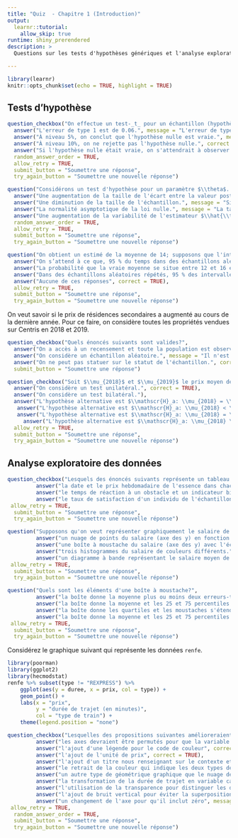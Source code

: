 ```yaml
---
title: "Quiz  - Chapitre 1 (Introduction)"
output:
  learnr::tutorial:
    allow_skip: true
runtime: shiny_prerendered
description: >
  Questions sur les tests d'hypothèses génériques et l'analyse exploratoire graphique de données.

---
```


```r
library(learnr)
knitr::opts_chunk$set(echo = TRUE, highlight = TRUE)
```

## Tests d'hypothèse


```r
question_checkbox("On effectue un test-_t_ pour un échantillon (hypothèse unilatérale) et on obtient une valeur-_p_ de 0.06. Quel énoncé est correct?",
  answer("L'erreur de type 1 est de 0.06.", message = "L'erreur de type 1 est égale au niveau si la loi nulle est correctement spécifiée."),
  answer("À niveau 5%, on conclut que l'hypothèse nulle est vraie.", message = "On ne conclut jamais en faveur de l'hypothèse: la valeur-p est la probabilité conditionnelle sous l'hypothèse nulle d'obtenir un résultat. L'alternative peut être tout aussi probable, mais le manque de puissance nous empêche de rejeter la valeur observée."),
  answer("À niveau 10%, on ne rejette pas l'hypothèse nulle.", correct = FALSE, message = "On rejette l'hypothèse nulle si la valeur-_p_ est inférieure au niveau du test."),
  answer("Si l'hypothèse nulle était vraie, on s'attendrait à observer un résultat aussi extrême 6% du temps.", correct = TRUE),
  random_answer_order = TRUE,
  allow_retry = TRUE,
  submit_button = "Soumettre une réponse",
  try_again_button = "Soumettre une nouvelle réponse")

```


```r
question("Considérons un test d'hypothèse pour un paramètre $\\theta$. Quels facteurs mènent à une augmentation de la puissance d'un test de Wald?",
  answer("Une augmentation de la taille de l'écart entre la valeur postulée du paramètre $\\theta_0$ et la vraie valeur.", correct = TRUE),
  answer("Une diminution de la taille de l'échantillon.", message = "Si la taille de l'échantillon diminue, on a moins d'information pour détecter une différence."),
  answer("La normalité asymptotique de la loi nulle.", message = "La taille de l'échantillon influe sur la loi nulle, mais cela n'a aucun impact sur la puissance."),
  answer("Une augmentation de la variabilité de l'estimateur $\\hat{\\theta}$.", message = "Plus l'estimateur est variable, moins l'observation est précise: on rejette l'hypothèse nulle moins souvent."),
  random_answer_order = TRUE,
  allow_retry = TRUE,
  submit_button = "Soumettre une réponse",
  try_again_button = "Soumettre une nouvelle réponse")
```

```r
question("On obtient un estimé de la moyenne de 14; supposons que l'intervalle de confiance associé de niveau 95% est [12,16]. Laquelle des interprétations suivantes de l'intervalle de confiance est correcte?",
  answer("On s’attend à ce que, 95 % du temps dans des échantillons aléatoires répétés, la vraie moyenne se situe entre 12 et 16.", message = "Les bornes de l'intervalle de confiance sont aléatoires."),
  answer("La probabilité que la vraie moyenne se situe entre 12 et 16 est de 95%.", message = "L'intervalle contient (ou pas) la vraie moyenne; cette définition vaut pour un intervalle de crédibilité."),
  answer("Dans des échantillons aléatoires répétés, 95 % des intervalles de confiance contiennent la valeur de la moyenne, soit 14.", message = "La vraie moyenne est inconnue!"),
  answer("Aucune de ces réponses", correct = TRUE),
  allow_retry = TRUE,
  submit_button = "Soumettre une réponse",
  try_again_button = "Soumettre une nouvelle réponse")
```



On veut savoir si le prix de résidences secondaires a augmenté au cours de la dernière année. Pour ce faire, on considère toutes les propriétés vendues sur Centris en 2018 et 2019.


```r
question_checkbox("Quels énoncés suivants sont valides?",
  answer("On a accès à un recensement et toute la population est observée: il suffit de comparer les moyennes empiriques des prix.", message = "La population d'intérêt inclut des maisons qui ne sont pas sur le site de Centris. "),
  answer("On considère un échantillon aléatoire.", message = "Il n'est pas clair que l'échantillon est aléatoire, parce qu'on a un seul vendeur (les maisons les plus chères sont typiquement vendues par des courtiers indépendants.)"),
  answer("On ne peut pas statuer sur le statut de l'échantillon.", correct = TRUE),
  submit_button = "Soumettre une réponse")
```


```r
question_checkbox("Soit $\\mu_{2018}$ et $\\mu_{2019}$ le prix moyen de vente des maisons en 2018 et 2019, respectivement. Quels énoncés suivants sont valides?",
  answer("On considère un test unilatéral.", correct = TRUE),
  answer("On considère un test bilatéral."),
  answer("L'hypothèse alternative est $\\mathscr{H}_a: \\mu_{2018} = \\mu_{2019}$ et l'hypothèse nulle $\\mathscr{H}_0: \\mu_{2018} > \\mu_{2019}$", message = "Les hypothèses sont inversées: on se fait l'avocat du diable et l'hypothèse nulle est toujours ponctuelle."),
   answer("L'hypothèse alternative est $\\mathscr{H}_a: \\mu_{2018} < \\mu_{2019}$ et l'hypothèse nulle $\\mathscr{H}_0: \\mu_{2018} \\geq \\mu_{2019}$", correct = TRUE),
   answer("L'hypothèse alternative est $\\mathscr{H}_a: \\mu_{2018} = \\mu_{2019}$ et l'hypothèse nulle $\\mathscr{H}_0: \\mu_{2018} \\neq \\mu_{2019}$"),
     answer("L'hypothèse alternative est $\\mathscr{H}_a: \\mu_{2018} \\neq \\mu_{2019}$ et l'hypothèse nulle $\\mathscr{H}_0: \\mu_{2018} = \\mu_{2019}$"),
  allow_retry = TRUE,
  submit_button = "Soumettre une réponse",
  try_again_button = "Soumettre une nouvelle réponse")
```


## Analyse exploratoire des données

```r
question_checkbox("Lesquels des énoncés suivants représente un tableau de données en format long si chaque ligne du tableau contient ",
         answer("la date et le prix hebdomadaire de l'essence dans chacune des 17 régions du Québec (18 colonnes)", message = "Région est une variable catégorielle."),
         answer("le temps de réaction à un obstacle et un indicateur binaire indiquant la mise en situation (texter ou converser au cellulaire)", correct = TRUE),
         answer("le taux de satisfaction d'un individu de l'échantillon et des caractéristiques socio-démographiques", correct = TRUE),
 allow_retry = TRUE,
  submit_button = "Soumettre une réponse",
  try_again_button = "Soumettre une nouvelle réponse")
```


```r
question("Supposons qu'on veut représenter graphiquement le salaire de professeurs en fonction de leur échelon académique. Quelle représentation graphique parmi les options suivantes est la plus adéquate?",
         answer("un nuage de points du salaire (axe des y) en fonction de l'échelon, avec de la transparence.", message = "La variable échelon est ordinale"),
         answer("une boîte à moustache du salaire (axe des y) avec l'échelon (axe des x), ordonné selon le rang (adjoint, aggrégé, titulaire)", correct = TRUE),
         answer("trois histogrammes du salaire de couleurs différents.", message = "Si les histogrammes se chevauchent, il sera difficile de faire une distinction entre les trois groupes."),
         answer("un diagramme à bande représentant le salaire moyen de professeurs en fonction de l'échelon", message = "Cette représentation ne fait pas un usage adéquat de l'information en ne conservant que la moyenne."),
 allow_retry = TRUE,
  submit_button = "Soumettre une réponse",
  try_again_button = "Soumettre une nouvelle réponse")
```

```r
question("Quels sont les éléments d'une boîte à moustache?",
         answer("la boîte donne la moyenne plus ou moins deux erreurs-type et les moustaches s'étendent jusqu'au minimum et au maximum de l'échantillon."),
         answer("la boîte donne la moyenne et les 25 et 75 percentiles de la distribution, avec une moustache d'une longueur de 2 fois l'erreur-type et les points au-delà les valeurs aberrantes."),
         answer("la boîte donne les quartiles et les moustaches s'étendent jusqu'à 1.5 fois l'écart interquartile.", correct = TRUE),
         answer("la boîte donne la moyenne et les 25 et 75 percentiles de la distribution; les moustaches s'étendent jusqu'à 1.5 fois l'écart interquartile. Les valeurs au-delà sont aberrantes."),
 allow_retry = TRUE,
  submit_button = "Soumettre une réponse",
  try_again_button = "Soumettre une nouvelle réponse")
```

Considérez le graphique suivant qui représente les données `renfe`.

```r
library(poorman)
library(ggplot2)
library(hecmodstat)
renfe %>% subset(type != "REXPRESS") %>%
    ggplot(aes(y = duree, x = prix, col = type)) +
    geom_point() +
    labs(x = "prix",
         y = "durée de trajet (en minutes)",
         col = "type de train") +
    theme(legend.position = "none")

```
```r
question_checkbox("Lesquelles des propositions suivantes amélioreraient le graphique?",
         answer("les axes devraient être permutés pour que la variable réponse figure sur l'axe des y (ordonnées)", correct = TRUE),
         answer("l'ajout d'une légende pour le code de couleur", correct = TRUE),
         answer("l'ajout de l'unité de prix", correct = TRUE),
         answer("l'ajout d'un titre nous renseignant sur le contexte et les données", correct = TRUE),
         answer("le retrait de la couleur qui indique les deux types de train à grande vitesse", message = "l'utilisation de la couleur évite un nouveau panneau graphique et permet de mieux comparer les deux types de train."),
         answer("un autre type de géométrique graphique que le nuage de points, par exemple une boîte à moustache", correct = TRUE),
         answer("la transformation de la durée de trajet en variable catégorielle"),
         answer("l'utilisation de la transparence pour distinguer les doublons", correct = TRUE),
         answer("l'ajout de bruit vertical pour éviter la superposition", message = "Si cette option est souvent souhaitable, la faible différence ici entre les durées risque de rendre la représentation graphique trompeuse."),
         answer("un changement de l'axe pour qu'il inclut zéro", message = "Fausse bonne idée: ni le prix, ni la durée ne peuvent être plausiblement nuls et cette option compresserait les observations et rendrait difficile les comparaisons."),
 allow_retry = TRUE,
  random_answer_order = TRUE,
  submit_button = "Soumettre une réponse",
  try_again_button = "Soumettre une nouvelle réponse")
```
